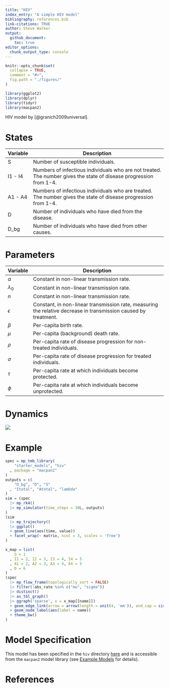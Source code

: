 ```yaml
---
title: "HIV"
index_entry: "A simple HIV model"
bibliography: references.bib
link-citations: TRUE
author: Steve Walker
output: 
  github_document:
    toc: true
editor_options: 
  chunk_output_type: console
---
```


```r
knitr::opts_chunk$set(
  collapse = TRUE,
  comment = "#>",
  fig.path = "./figures/"
)
```

```r
library(ggplot2)
library(dplyr)
library(tidyr)
library(macpan2)
```

HIV model by [@granich2009universal].

# States

| Variable | Description                                                                                                        |
| -------- | ------------------------------------------------------------------------------------------------------------------ |
| S        | Number of susceptible individuals.                                                                                 |
| I1 - I4  | Numbers of infectious individuals who are not treated. The number gives the state of disease progression from 1-4. |
| A1 - A4  | Numbers of infectious individuals who are treated. The number gives the state of disease progression from 1-4.     |
| D        | Number of individuals who have died from the disease.                                                              |
| D_bg     | Number of individuals who have died from other causes.                                                             |

# Parameters

| Variable    | Description                                                                                                               |
| ----------- | ------------------------------------------------------------------------------------------------------------------------- |
| $\alpha$    | Constant in non-linear transmission rate.                                                                                 |
| $\lambda_0$ | Constant in non-linear transmission rate.                                                                                 |
| $n$         | Constant in non-linear transmission rate.                                                                                 |
| $\epsilon$  | Constant, in non-linear transmission rate, measuring the relative decrease in transmission caused by treatment. |
| $\beta$     | Per-capita birth rate.                                                                                                    |
| $\mu$       | Per-capita (background) death rate.                                                                                       |
| $\rho$      | Per-capita rate of disease progression for non-treated individuals.                                                       |
| $\sigma$    | Per-capita rate of disease progression for treated individuals.                                                           |
| $\tau$      | Per-capita rate at which individuals become protected.                                                                    |
| $\phi$      | Per-capita rate at which individuals become unprotected.                                                                  |


# Dynamics

![](dynamics.png)

# Example

```r
spec = mp_tmb_library(
    "starter_models", "hiv"
  , package = "macpan2"
)
outputs = c(
    "D_bg", "D", "S"
  , "Itotal", "Atotal", "lambda"
)
sim = (spec
  |> mp_rk4()
  |> mp_simulator(time_steps = 30L, outputs)
)
(sim
  |> mp_trajectory()
  |> ggplot()
  + geom_line(aes(time, value))
  + facet_wrap(~ matrix, ncol = 3, scales = 'free')
)
```

```r
x_map = list(
    S = 1
  , I1 = 2, I2 = 3, I3 = 4, I4 = 5
  , A1 = 2, A2 = 3, A3 = 4, A4 = 5
  , D = 6
)
(spec
  |> mp_flow_frame(topologically_sort = FALSE)
  |> filter(!abs_rate %in% c("mu", "sigma"))
  |> distinct()
  |> as_tbl_graph()
  |> ggraph('sparse', x = x_map[[name]])
  + geom_edge_link(arrow = arrow(length = unit(4, 'mm')), end_cap = circle(3, 'mm'))
  + geom_node_label(aes(label = name))
  + theme_bw()
)
```

# Model Specification

This model has been specified in the `hiv` directory [here](https://github.com/canmod/macpan2/blob/main/inst/starter_models/hiv/tmb.R) and is accessible from the `macpan2` model library (see [Example Models](https://canmod.github.io/macpan2/articles/example_models.html) for details).

# References
